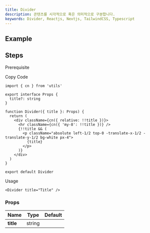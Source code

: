 ```yaml
---
title: Divider
description: 콘텐츠를 시각적으로 혹은 의미적으로 구분합니다.
keywords: Divider, Reactjs, Nextjs, TailwindCSS, Typescript
---
```


## Example

<Storybook url="https://workshop.dongwook.kim/?path=/docs/components-divider-v1--docs" />

## Steps

<Steps>

<Step>Prerequisite</Step>

<Blocks>
  <LinkBlock icon="utils" name="cn" slug="/utils/cn" />
</Blocks>

<Step>Copy Code</Step>

```tsx title="components/Divider/index.tsx"
import { cn } from 'utils'

export interface Props {
  title?: string
}

function Divider({ title }: Props) {
  return (
    <div className={cn({ relative: !!title })}>
      <hr className={cn({ 'my-8': !!title })} />
      {!!title && (
        <p className="absolute left-1/2 top-0 -translate-x-1/2 -translate-y-1/2 bg-white px-4">
          {title}
        </p>
      )}
    </div>
  )
}

export default Divider
```

<Step>Usage</Step>

```tsx
<Divider title="Title" />
```

</Steps>

### Props

| Name      |  Type  | Default |
| :-------- | :----: | :-----: |
| **title** | string |         |
